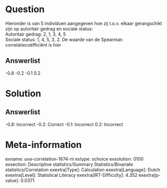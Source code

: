 Question
========

Hieronder is van 5 individuen aangegeven hoe zij t.o.v. elkaar
gerangschikt zijn op autoritair gedrag en sociale status:\
Autoritair gedrag: 2, 1, 3, 4, 5\
Sociale status: 1, 4, 5, 3, 2. De waarde van de Spearman
correlatiecoëfficiënt is hier

Answerlist
----------

-0.8
-0.2
-0.1
0.2

Solution
========

Answerlist
----------

-0.8: Incorrect
-0.2: Correct
-0.1: Incorrect
0.2: Incorrect

Meta-information
================
exname: uva-correlation-1674-nl
extype: schoice
exsolution: 0100
exsection: Descriptive statistics/Summary Statistics/Bivariate statistics/Correlation
exextra[Type]: Calculation
exextra[Language]: Dutch
exextra[Level]: Statistical Literacy
exextra[IRT-Difficulty]: 4.352
exextra[p-value]: 0.0371
